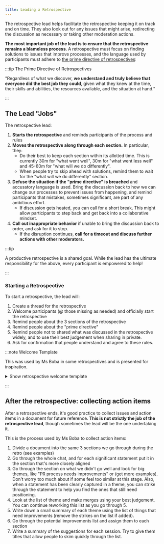 ```yaml
---
title: Leading a Retrospective
---
```


The retrospective lead helps facilitate the retrospective keeping it on track
and on time. They also look out for any issues that might arise, redirecting the
discussion as necessary or taking other moderation actions.

**The most important job of the lead is to ensure that the retrospective remains
a blameless process**. A retrospective must focus on finding solutions to issues
that improve processes, and the language used by participants must adhere to
[the prime directive of retrospectives](https://retrospectivewiki.org/index.php?title=The_Prime_Directive):

:::tip The Prime Directive of Retrospectives

"Regardless of what we discover, **we understand and truly believe that everyone
did the best job they could**, given what they knew at the time, their skills
and abilities, the resources available, and the situation at hand."

:::

## The Lead "Jobs"

The retrospective lead:

1. **Starts the retrospective** and reminds participants of the process and
   rules
2. **Moves the retrospective along through each section.** In particular, they:
   - Do their best to keep each section within its allotted time. This is
     currently 30m for "what went well", 30m for "what went less well" and
     45-60m for "what will we do differently".
   - When people try to skip ahead with solutions, remind them to wait for the
     "what will we do differently" section.
3. **Defuse the situation if the "prime directive" is breached** and accusatory
   language is used. Bring the discussion back to how we can change our
   processes to prevent issues from happening, and remind participants that
   mistakes, sometimes significant, are part of any ambitious effort.
   - If discussion gets heated, you can call for a short break. This might allow
     participants to step back and get back into a collaborative mindset.
4. **Call out inappropriate behavior** if unable to bring the discussion back to
   order, and ask for it to stop.
   - If the disruption continues, **call for a timeout and discuss further
     actions with other moderators.**

:::tip

A productive retrospective is a shared goal. While the lead has the ultimate
responsibility for the above, every participant is empowered to help!

:::

### Starting a Retrospective

To start a retrospective, the lead will:

1. Create a thread for the retrospective
2. Welcome participants (@ those missing as needed) and officially start the
   retrospective
3. Remind people about the 3 sections of the retrospective
4. Remind people about the "prime directive"
5. Remind people not to shared what was discussed in the retrospective widely,
   and to use their best judgement when sharing in private.
6. Ask for confirmation that people understand and agree to these rules.

:::note Welcome Template

This was used by Ms Boba in some retrospectives and is presented for
inspiration.

<details>
  <summary> Show retrospective welcome template </summary>

> Welcome everyone! For some of you this is the first retrospective and others
> might need a refresher, so let me give you an overview of how it works

---

> This retrospective will go through 3 sections:
>
> 1. we're going to celebrate and discuss everything that went well during this
>    sprint (~30m)
> 2. we're going to discuss what we think went less well (~30m)
> 3. we're going to brainstorm ideas to help us do more of the things in 1, and
>    avoid the issues in 2 (~45-60m)

---

> The most important bit to keep in mind is that in nothing discussed should be
> taken (or intended) as blaming people for things that happened or didn't
> happen. **We must recognize that "everyone of us did the best they could with
> the situation they were in at the time"**. Our goal is not to change people,
> but to make our practices stronger so that we can become more effective and
> resilient, even when issues inevitably happen.

---

> Last bit: unless you have permission from the participant to share widely,
> what's discussed here should remain private. Discussing the retrospective with
> small circles of friends is fine (within limits), but try to use your best
> judgement and honor people's right to privacy.

---

> Any questions?

</details>

:::

## After the retrospective: collecting action items

After a retrospective ends, it's good practice to collect issues and action
items in a document for future reference. **This is not strictly the job of the
retrospective lead**, though sometimes the lead will be the one undertaking it.

This is the process used by Ms Boba to collect action items:

1. Divide a document into the same 3 sections we go through during the retro
   (see examples)
2. Go through the whole chat, and for each significant statement put it in the
   section that's more closely aligned
3. Go through the section on what we didn't go well and look for big themes,
   like "PR process needs improvements" or (get more examples). Don't worry too
   much about if some feel too similar at this stage. Also, when a statement has
   been clearly captured in a theme, you can strike through the statement to
   help you find the ones that still need positioning.
4. Look at the list of theme and make merges using your best judgement. You can
   continue reworking this list as you go through 5.
5. Write down a small summary of each theme using the list of things that need
   improvements (remove the strikes on the list if added).
6. Go through the potential improvements list and assign them to each section
7. Write a summary of the suggestions for each session. Try to give them titles
   that allow people to skim quickly through the list.
